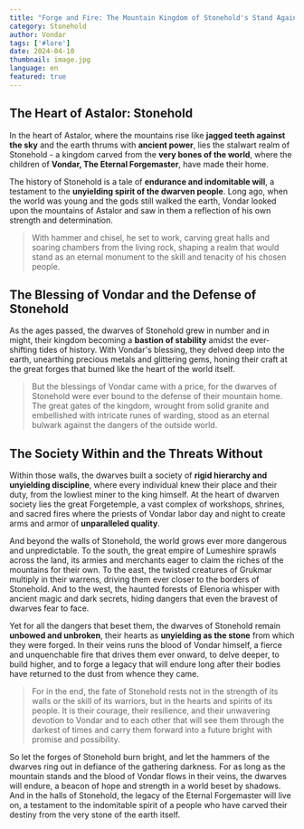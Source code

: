 ```yaml
---
title: "Forge and Fire: The Mountain Kingdom of Stonehold's Stand Against Chaos"
category: Stonehold
author: Vondar
tags: ['#lore']
date: 2024-04-10
thumbnail: image.jpg
language: en
featured: true
---
```


## The Heart of Astalor: Stonehold

In the heart of Astalor, where the mountains rise like **jagged teeth against the sky** and the earth thrums with **ancient power**, lies the stalwart realm of Stonehold - a kingdom carved from the **very bones of the world**, where the children of **Vondar, The Eternal Forgemaster**, have made their home.

The history of Stonehold is a tale of **endurance and indomitable will**, a testament to the **unyielding spirit of the dwarven people**. Long ago, when the world was young and the gods still walked the earth, Vondar looked upon the mountains of Astalor and saw in them a reflection of his own strength and determination.

> With hammer and chisel, he set to work, carving great halls and soaring chambers from the living rock, shaping a realm that would stand as an eternal monument to the skill and tenacity of his chosen people.

## The Blessing of Vondar and the Defense of Stonehold

As the ages passed, the dwarves of Stonehold grew in number and in might, their kingdom becoming a **bastion of stability** amidst the ever-shifting tides of history. With Vondar's blessing, they delved deep into the earth, unearthing precious metals and glittering gems, honing their craft at the great forges that burned like the heart of the world itself.

> But the blessings of Vondar came with a price, for the dwarves of Stonehold were ever bound to the defense of their mountain home. The great gates of the kingdom, wrought from solid granite and embellished with intricate runes of warding, stood as an eternal bulwark against the dangers of the outside world.

## The Society Within and the Threats Without

Within those walls, the dwarves built a society of **rigid hierarchy and unyielding discipline**, where every individual knew their place and their duty, from the lowliest miner to the king himself. At the heart of dwarven society lies the great Forgetemple, a vast complex of workshops, shrines, and sacred fires where the priests of Vondar labor day and night to create arms and armor of **unparalleled quality**.

And beyond the walls of Stonehold, the world grows ever more dangerous and unpredictable. To the south, the great empire of Lumeshire sprawls across the land, its armies and merchants eager to claim the riches of the mountains for their own. To the east, the twisted creatures of Grukmar multiply in their warrens, driving them ever closer to the borders of Stonehold. And to the west, the haunted forests of Elenoria whisper with ancient magic and dark secrets, hiding dangers that even the bravest of dwarves fear to face.

Yet for all the dangers that beset them, the dwarves of Stonehold remain **unbowed and unbroken**, their hearts as **unyielding as the stone** from which they were forged. In their veins runs the blood of Vondar himself, a fierce and unquenchable fire that drives them ever onward, to delve deeper, to build higher, and to forge a legacy that will endure long after their bodies have returned to the dust from whence they came.

> For in the end, the fate of Stonehold rests not in the strength of its walls or the skill of its warriors, but in the hearts and spirits of its people. It is their courage, their resilience, and their unwavering devotion to Vondar and to each other that will see them through the darkest of times and carry them forward into a future bright with promise and possibility.

So let the forges of Stonehold burn bright, and let the hammers of the dwarves ring out in defiance of the gathering darkness. For as long as the mountain stands and the blood of Vondar flows in their veins, the dwarves will endure, a beacon of hope and strength in a world beset by shadows. And in the halls of Stonehold, the legacy of the Eternal Forgemaster will live on, a testament to the indomitable spirit of a people who have carved their destiny from the very stone of the earth itself.
